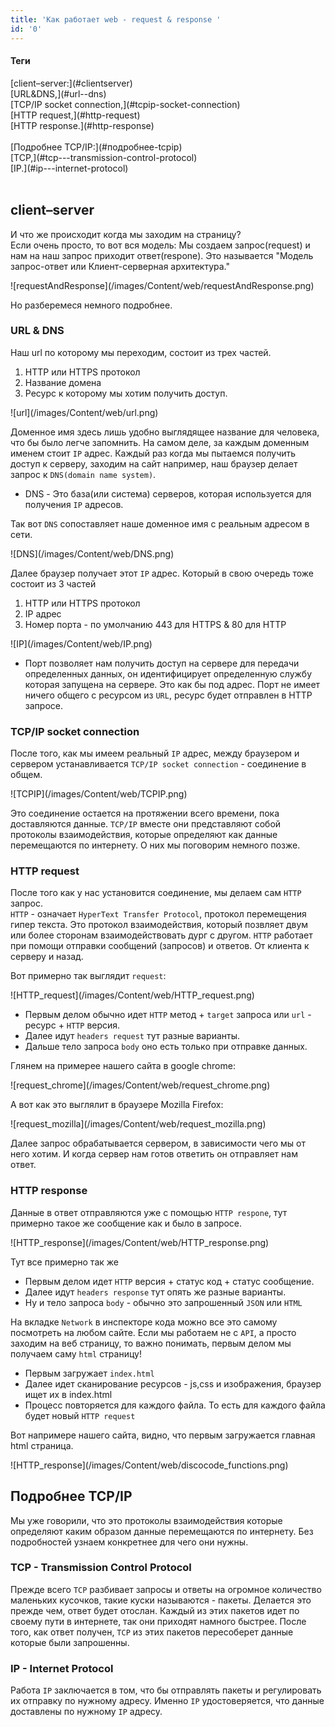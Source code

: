 ```yaml
---
title: 'Как работает web - request & response '
id: '0'
---
```


<div className = 'mdHead'>

#### Теги

<div className='tag_main'>[client–server:](#clientserver)</div> 
<div className='mini_tag_main'>[URL&DNS,](#url--dns)</div>
<div className='mini_tag_main'>[TCP/IP socket connection,](#tcpip-socket-connection)</div>
<div className='mini_tag_main'>[HTTP request,](#http-request)</div>
<div className='mini_tag_main'>[HTTP response.](#http-response)</div> <br/>
<div className='tag_main'>[Подробнее TCP/IP:](#подробнее-tcpip)</div>
<div className='mini_tag_main'>[TCP,](#tcp---transmission-control-protocol)</div>
<div className='mini_tag_main'>[IP.](#ip---internet-protocol)</div> <br/>

</div>


## client–server

И что же происходит когда мы заходим на страницу?<br/>
Если очень просто, то вот вся модель: Мы создаем запрос(request) и нам на наш запрос приходит ответ(respone). Это называется "Модель запрос-ответ или Клиент-серверная архитектура."

<div className='container-img'> <span className="img"> ![requestAndResponse](/images/Content/web/requestAndResponse.png) </span></div>

Но разберемеся немного подробнее.

### URL & DNS

Наш url по которому мы переходим, состоит из трех частей.
1. HTTP или HTTPS протокол
2. Название домена
3. Ресурс к которому мы хотим получить доступ.

<div className='container-img'> <span className="img"> ![url](/images/Content/web/url.png) </span></div>

Доменное имя здесь лишь удобно выглядящее название для человека, что бы было легче запомнить. На самом деле, за каждым доменным именем стоит `IP` адрес.
Каждый раз когда мы пытаемся получить доступ к серверу, заходим на сайт например, наш браузер делает запрос к `DNS(domain name system)`.
* DNS - Это база(или система) серверов, которая используется для получения `IP` адресов.

Так вот `DNS` сопоставляет наше доменное имя с реальным адресом в сети.

<div className='container-img'> <span className="img"> ![DNS](/images/Content/web/DNS.png) </span></div>


Далее браузер получает этот `IP` адрес. Который в свою очередь тоже состоит из 3 частей
1. HTTP или HTTPS протокол
2. IP адрес
3. Номер порта - по умолчанию 443 для HTTPS & 80 для HTTP

<div className='container-img'> <span className="img"> ![IP](/images/Content/web/IP.png) </span></div>

* Порт позволяет нам получить доступ на сервере для передачи определенных данных, он идентифицирует определенную службу которая запущена на сервере. Это как бы под адрес. Порт не имеет ничего общего с ресурсом из `URL`, ресурс будет отправлен в HTTP запросе.

### TCP/IP socket connection

После того, как мы имеем реальный `IP` адрес, между браузером и сервером устанавливается `TCP/IP socket connection` - соединение в общем.

<div className='container-img'> <span className="img"> ![TCPIP](/images/Content/web/TCPIP.png) </span></div>

Это соединение остается на протяжении всего времени, пока доставляются данные.
`TCP/IP` вместе они представляют собой протоколы взаимодействия, которые определяют как данные перемещаются по интернету. О них мы поговорим немного позже.

### HTTP request
После того как у нас установится соединение, мы делаем сам `HTTP` запрос.<br/>
`HTTP` - означает `HyperText Transfer Protocol`, протокол перемещения гипер текста. Это протокол взаимодействия, который позвляет двум или более сторонам взаимодействовать дург с другом.
`HTTP` работает при помощи отправки сообщений (запросов) и ответов. От клиента к серверу и назад.

Вот примерно так выглядит `request`:

<div className='container-img'> <span className="img"> ![HTTP_request](/images/Content/web/HTTP_request.png) </span></div>

* Первым делом обычно идет `HTTP` метод + `target` запроса или `url` - ресурс + `HTTP` версия.
* Далее идут `headers request` тут разные варианты.
* Дальше тело запроса `body` оно есть только при отправке данных.

Глянем на примерее нашего сайта в google chrome:

<div className='container-img'> <span className="img"> ![request_chrome](/images/Content/web/request_chrome.png) </span></div>

А вот как это выглялит в браузере Mozilla Firefox:

<div className='container-img'> <span className="img"> ![request_mozilla](/images/Content/web/request_mozilla.png) </span></div>

Далее запрос обрабатывается сервером, в зависимости чего мы от него хотим. И когда сервер нам готов ответить он отправляет нам ответ.

### HTTP response
Данные в ответ отправляются уже с помощью `HTTP respone`, тут  примерно такое же сообщение как и было в запросе.

<div className='container-img'> <span className="img"> ![HTTP_response](/images/Content/web/HTTP_response.png) </span></div>

Тут все примерно так же

* Первым делом идет `HTTP` версия + статус код + статус сообщение.
* Далее идут `headers response` тут опять же разные варианты.
* Ну и тело запроса `body` - обычно это запрошенный `JSON` или `HTML`

На вкладке `Network` в инспекторе кода можно все это самому посмотреть на любом сайте.
Если мы работаем не с `API`, а просто заходим на веб страницу, то важно понимать, первым делом мы получаем саму `html` страницу!
* Первым загружает `index.html`
* Далее идет сканирование ресурсов -  js,css и изображения, браузер ищет их в index.html
* Процесс повторяется для каждого файла. То есть для каждого файла будет новый `HTTP request`

Вот напримере нашего сайта, видно, что первым загружается главная html страница.

<div className='container-img'> <span className="img"> ![HTTP_response](/images/Content/web/discocode_functions.png) </span></div>


## Подробнее TCP/IP

Мы уже говорили, что это протоколы взаимодействия которые определяют каким образом данные перемещаются по интернету. Без подробностей узнаем конкретнее для чего они нужны.

### TCP - Transmission Control Protocol
Прежде всего `TCP` разбивает запросы и ответы на огромное количество маленьких кусочков, такие куски называются  - пакеты.
Делается это прежде чем, ответ будет отослан. Каждый из этих пакетов идет по своему пути в интернете, так они приходят намного быстрее. После того, как ответ получен, `TCP` из этих пакетов пересоберет данные которые были запрошенны. 
### IP - Internet Protocol
Работа `IP` заключается в том, что бы отправлять пакеты и регулировать их отправку по нужному адресу. Именно `IP` удостоверяется, что данные доставлены по нужному `IP` адресу.


